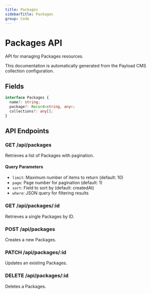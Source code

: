 ```yaml
---
title: Packages
sidebarTitle: Packages
group: Code
---
```



# Packages API

API for managing Packages resources.

<Callout type="info">
  This documentation is automatically generated from the Payload CMS collection configuration.
</Callout>


## Fields

```typescript
interface Packages {
  name?: string;
  package?: Record<string, any>;
  collections?: any[];
}
```




## API Endpoints

### GET /api/packages
Retrieves a list of Packages with pagination.

#### Query Parameters
- `limit`: Maximum number of items to return (default: 10)
- `page`: Page number for pagination (default: 1)
- `sort`: Field to sort by (default: createdAt)
- `where`: JSON query for filtering results

### GET /api/packages/:id
Retrieves a single Packages by ID.

### POST /api/packages
Creates a new Packages.

### PATCH /api/packages/:id
Updates an existing Packages.

### DELETE /api/packages/:id
Deletes a Packages.

